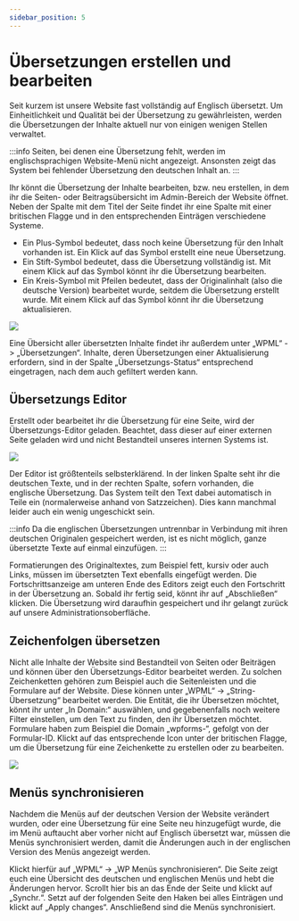 ```yaml
---
sidebar_position: 5
---
```


# Übersetzungen erstellen und bearbeiten
Seit kurzem ist unsere Website fast vollständig auf Englisch übersetzt. Um Einheitlichkeit und Qualität bei der Übersetzung zu gewährleisten, werden die Übersetzungen der Inhalte aktuell nur von einigen wenigen Stellen verwaltet.

:::info
Seiten, bei denen eine Übersetzung fehlt, werden im englischsprachigen Website-Menü nicht angezeigt. Ansonsten zeigt das System bei fehlender Übersetzung den deutschen Inhalt an.
:::

Ihr könnt die Übersetzung der Inhalte bearbeiten, bzw. neu erstellen, in dem ihr die Seiten- oder Beitragsübersicht im Admin-Bereich der Website öffnet. Neben der Spalte mit dem Titel der Seite findet ihr eine Spalte mit einer britischen Flagge und in den entsprechenden Einträgen verschiedene Systeme.

-   Ein Plus-Symbol bedeutet, dass noch keine Übersetzung für den Inhalt vorhanden ist. Ein Klick auf das Symbol erstellt eine neue Übersetzung.    
-   Ein Stift-Symbol bedeutet, dass die Übersetzung vollständig ist. Mit einem Klick auf das Symbol könnt ihr die Übersetzung bearbeiten.
-   Ein Kreis-Symbol mit Pfeilen bedeutet, dass der Originalinhalt (also die deutsche Version) bearbeitet wurde, seitdem die Übersetzung erstellt wurde. Mit einem Klick auf das Symbol könnt ihr die Übersetzung aktualisieren.


![](/img/guide-pics/image24.png)

Eine Übersicht aller übersetzten Inhalte findet ihr außerdem unter „WPML“ -> „Übersetzungen“. Inhalte, deren Übersetzungen einer Aktualisierung erfordern, sind in der Spalte „Übersetzungs-Status“ entsprechend eingetragen, nach dem auch gefiltert werden kann.

## Übersetzungs Editor
Erstellt oder bearbeitet ihr die Übersetzung für eine Seite, wird der Übersetzungs-Editor geladen. Beachtet, dass dieser auf einer externen Seite geladen wird und nicht Bestandteil unseres internen Systems ist.

![](/img/guide-pics/image25.png)

Der Editor ist größtenteils selbsterklärend. In der linken Spalte seht ihr die deutschen Texte, und in der rechten Spalte, sofern vorhanden, die englische Übersetzung. Das System teilt den Text dabei automatisch in Teile ein (normalerweise anhand von Satzzeichen). Dies kann manchmal leider auch ein wenig ungeschickt sein.

:::info
Da die englischen Übersetzungen untrennbar in Verbindung mit ihren deutschen Originalen gespeichert werden, ist es nicht möglich, ganze übersetzte Texte auf einmal einzufügen.
:::

Formatierungen des Originaltextes, zum Beispiel fett, kursiv oder auch Links, müssen im übersetzten Text ebenfalls eingefügt werden. Die Fortschrittsanzeige am unteren Ende des Editors zeigt euch den Fortschritt in der Übersetzung an. Sobald ihr fertig seid, könnt ihr auf „Abschließen“ klicken. Die Übersetzung wird daraufhin gespeichert und ihr gelangt zurück auf unsere Administrationsoberfläche.
 
## Zeichenfolgen übersetzen
Nicht alle Inhalte der Website sind Bestandteil von Seiten oder Beiträgen und können über den Übersetzungs-Editor bearbeitet werden. Zu solchen Zeichenketten gehören zum Beispiel auch die Seitenleisten und die Formulare auf der Website. Diese können unter „WPML“ -> „String-Übersetzung“ bearbeitet werden. Die Entität, die ihr Übersetzen möchtet, könnt ihr unter „In Domain:“ auswählen, und gegebenenfalls noch weitere Filter einstellen, um den Text zu finden, den ihr Übersetzen möchtet. Formulare haben zum Beispiel die Domain „wpforms-“, gefolgt von der Formular-ID. Klickt auf das entsprechende Icon unter der britischen Flagge, um die Übersetzung für eine Zeichenkette zu erstellen oder zu bearbeiten.

![](/img/guide-pics/image26.png)


## Menüs synchronisieren
Nachdem die Menüs auf der deutschen Version der Website verändert wurden, oder eine Übersetzung für eine Seite neu hinzugefügt wurde, die im Menü auftaucht aber vorher nicht auf Englisch übersetzt war, müssen die Menüs synchronisiert werden, damit die Änderungen auch in der englischen Version des Menüs angezeigt werden.

Klickt hierfür auf „WPML“ -> „WP Menüs synchronisieren“. Die Seite zeigt euch eine Übersicht des deutschen und englischen Menüs und hebt die Änderungen hervor. Scrollt hier bis an das Ende der Seite und klickt auf „Synchr.“. Setzt auf der folgenden Seite den Haken bei alles Einträgen und klickt auf „Apply changes“. Anschließend sind die Menüs synchronisiert.

